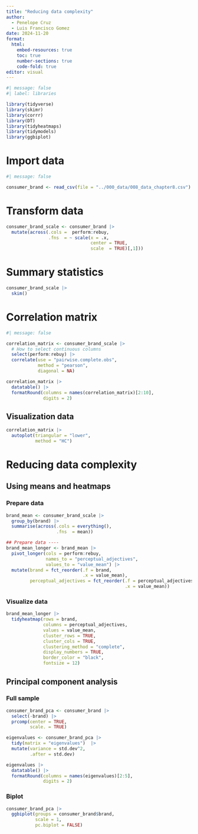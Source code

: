 ---
title: "Reducing data complexity"
author: 
  - Penelope Cruz
  - Luis Francisco Gomez
date: 2024-11-20
format: 
  html:
    embed-resources: true
    toc: true
    number-sections: true
    code-fold: true
editor: visual
---

```{r}
#| message: false
#| label: libraries

library(tidyverse)
library(skimr)
library(corrr)
library(DT)
library(tidyheatmaps)
library(tidymodels)
library(ggbiplot)
```

# Import data

```{r}
#| message: false

consumer_brand <- read_csv(file = "../000_data/008_data_chapter8.csv")

```

# Transform data

```{r}
consumer_brand_scale <- consumer_brand |> 
  mutate(across(.cols =  perform:rebuy, 
                .fns  = ~ scale(x = .x,
                                center = TRUE,
                                scale  = TRUE)[,1]))
```

# Summary statistics

```{r}
consumer_brand_scale |> 
  skim()
```

# Correlation matrix

```{r}
#| message: false

correlation_matrix <- consumer_brand_scale |> 
  # How to select continuous columns
  select(perform:rebuy) |> 
  correlate(use = "pairwise.complete.obs", 
            method = "pearson",
            diagonal = NA)

correlation_matrix |> 
  datatable() |> 
  formatRound(columns = names(correlation_matrix)[2:10],
              digits = 2)
```

## Visualization data

```{r}
correlation_matrix |> 
  autoplot(triangular = "lower", 
           method = "HC")
```

# Reducing data complexity

## Using means and heatmaps

### Prepare data

```{r}
brand_mean <- consumer_brand_scale |> 
  group_by(brand) |> 
  summarise(across(.cols = everything(),
                   .fns  = mean))

## Prepare data ----
brand_mean_longer <- brand_mean |> 
  pivot_longer(cols = perform:rebuy, 
               names_to = "perceptual_adjectives", 
               values_to = "value_mean") |> 
  mutate(brand = fct_reorder(.f = brand, 
                             .x = value_mean),
         perceptual_adjectives = fct_reorder(.f = perceptual_adjectives,
                                             .x = value_mean))
```

### Visualize data

```{r}
brand_mean_longer |> 
  tidyheatmap(rows = brand,
              columns = perceptual_adjectives,
              values = value_mean, 
              cluster_rows = TRUE,
              cluster_cols = TRUE,
              clustering_method = "complete", 
              display_numbers = TRUE, 
              border_color = "black", 
              fontsize = 12)
```

## Principal component analysis

### Full sample

```{r}
consumer_brand_pca <- consumer_brand |> 
  select(-brand) |> 
  prcomp(center = TRUE, 
         scale. = TRUE)

eigenvalues <- consumer_brand_pca |> 
  tidy(matrix = "eigenvalues")  |> 
  mutate(variance = std.dev^2,
         .after = std.dev)

eigenvalues |> 
  datatable() |> 
  formatRound(columns = names(eigenvalues)[2:5],
              digits = 2)
```

### Biplot

```{r}
consumer_brand_pca |> 
  ggbiplot(groups = consumer_brand$brand,
           scale = 1,
           pc.biplot = FALSE)
```
